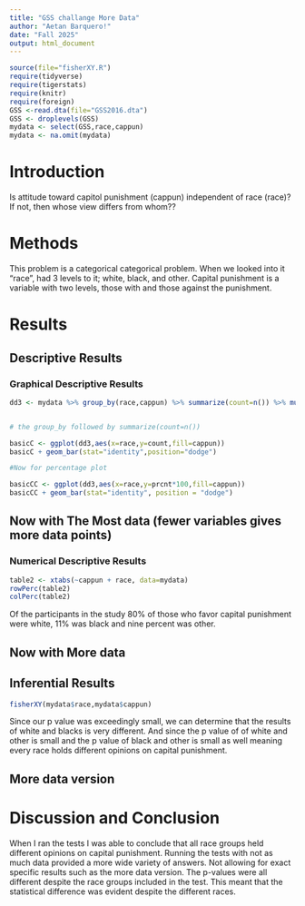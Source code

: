```yaml
---
title: "GSS challange More Data"
author: "Aetan Barquero!"
date: "Fall 2025"
output: html_document
---
```








```r
source(file="fisherXY.R")
require(tidyverse)
require(tigerstats)
require(knitr)
require(foreign)
GSS <-read.dta(file="GSS2016.dta")
GSS <- droplevels(GSS)
mydata <- select(GSS,race,cappun)
mydata <- na.omit(mydata)
```

# Introduction

<!--In this section you explain what you are trying to show.  Where did the data come from?  What is the research or other question you are trying to answer?.  If you skimp in this section expect to be marked down in your grade. Paint a picture of the project a couple of paragraphs is expected!-->

Is attitude toward capitol punishment (cappun) independent of race (race)?
If not, then whose view differs from whom??

# Methods

This problem is a categorical categorical problem. When we looked into it "race", had 3 levels to it; white, black, and other. Capital punishment is a variable with two levels, those with and those against the punishment. 

<!--Decide on your methods:  use "variable analysis" or other appropriate descriptors.  Make sure to choose at least one graphical method and at least one numerical method. Discuss what data manipulations may be needed for example subsetting or other binning procedures and what sort of graphical displays and inferential tools will be used!-->

# Results

<!--Divide this section into two sub-sections:  One for your descriptive  results and one for your inferential results.!-->

## Descriptive Results

### Graphical Descriptive Results

<!--Graphical results here.  Make sure to show your code.  Provide appropriate labels for axes, giving units if possible, and provide a good title for the graph, too.  Use the graphical results to describe the patterns if any that exist in the data as focused toward the research question. Bottom line is to explain the features of the graph that are relevant to conforming or departing to what is expected by your null hypothesis !-->

```r
dd3 <- mydata %>% group_by(race,cappun) %>% summarize(count=n()) %>% mutate(prcnt=count/sum(count))


# the group_by followed by summarize(count=n())

basicC <- ggplot(dd3,aes(x=race,y=count,fill=cappun))
basicC + geom_bar(stat="identity",position="dodge")

#Now for percentage plot

basicCC <- ggplot(dd3,aes(x=race,y=prcnt*100,fill=cappun)) 
basicCC + geom_bar(stat="identity", position = "dodge")
```

## Now with The Most data (fewer variables gives more data points)



### Numerical Descriptive Results

```r
table2 <- xtabs(~cappun + race, data=mydata)
rowPerc(table2)
colPerc(table2)
```

Of the participants in the study 80% of those who favor capital punishment were white, 11% was black and nine percent was other. 

<!--Numerical results go here. Use the numerical results to describe the patterns if any that exist in the data as focused toward the research question!-->




## Now with More data



## Inferential Results



<!--State hypothesis clearly.  Make sure your discussion of the inferential test covers all the aspects that the test output produces, such as test statistic, p-value etc.  Make a decision about the null hypothesis, explain the assumptions on which the selected test/procedure was based, and why the chosen procedure satisfys the assumptions and is appropriate to answer the research question!-->


```r
fisherXY(mydata$race,mydata$cappun)
```

Since our p value was exceedingly small, we can determine that the results of white and blacks is very different. And since the p value of of white and other is small and the p value of black and other is small as well meaning every race holds different opinions on capital punishment. 

## More data version


# Discussion and Conclusion

When I ran the tests I was able to conclude that all race groups held different opinions on capital punishment. Running the tests with not as much data provided a more wide variety of answers. Not allowing for exact specific results such as the more data version. The p-values were all different despite the race groups included in the test. This meant that the statistical difference was evident despite the different races.

<!--Discussion and conclusion here.  If you found a relationship be sure to consider whether the relationship occurs because one of the variavbles causes the other, or whether they perhasps are related for some other reason.  Watch the chapter 6 videos from the GeorgeTown videos collection.!-->
